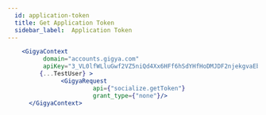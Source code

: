 ```yaml
---
  id: application-token
  title: Get Application Token  
  sidebar_label:  Application Token
---
```

                
```jsx live
    <GigyaContext
          domain="accounts.gigya.com"
          apiKey="3_VL0lfWLluGwf2VZ5niQd4Xx6HFf6hSdYHfHoDMJDF2njekgvaEbnxryRAsaXwZK2"
         {...TestUser} >
               <GigyaRequest
                        api={"socialize.getToken"}
                        grant_type={"none"}/>
      </GigyaContext>
                
 ```
